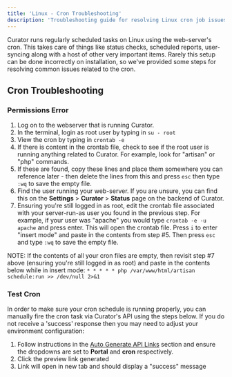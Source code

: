 ```yaml
---
title: 'Linux - Cron Troubleshooting'
description: 'Troubleshooting guide for resolving Linux cron job issues in Curator installations, including permission fixes and scheduling problems.'
---
```


Curator runs regularly scheduled tasks on Linux using the web-server's cron.  This takes care of things like status
checks, scheduled reports, user-syncing along with a host of other very important items.  Rarely this setup can be done
incorrectly on installation, so we've provided some steps for resolving common issues related to the cron.

## Cron Troubleshooting

### Permissions Error

1. Log on to the webserver that is running Curator.
2. In the terminal, login as root user by typing in `su - root`
3. View the cron by typing in `crontab -e`
4. If there is content in the crontab file, check to see if the root user is running anything related to Curator.
For example, look for "artisan" or "php" commands.
5. If these are found, copy these lines and place them somewhere you can reference later - then delete the lines from
this and press `esc` then type `:wq` to save the empty file.
6. Find the user running your web-server.  If you are unsure, you can find this on the **Settings** > **Curator** >
**Status** page on the backend of Curator.
7. Ensuring you're still logged in as root, edit the crontab file associated with your server-run-as user you found in
the previous step.  For example, if your user was "apache" you would type
`crontab -e -u apache` and press enter.  This will open the crontab file.  Press `i` to enter "insert mode" and paste in
the contents from step #5.  Then press `esc` and type `:wq` to save the empty file.

NOTE: If the contents of all your cron files are empty, then revisit step #7 above (ensuring you're still logged in as
root) and paste in the contents below while in insert mode:
`* * * * * php /var/www/html/artisan schedule:run >> /dev/null 2>&1`

### Test Cron

In order to make sure your cron schedule is running properly, you can manually fire the cron task via Curator's API
using the steps below.  If you do not receive a 'success' response then you may need to adjust your environment configuration:

1. Follow instructions in the
[Auto Generate API Links](https://curator.interworks.com/page/kb/curator-api/getting-started/curator-api-overview/1101)
 section and ensure the dropdowns are set to **Portal** and **cron** respectively.
2. Click the preview link generated
3. Link will open in new tab and should display a "success" message
